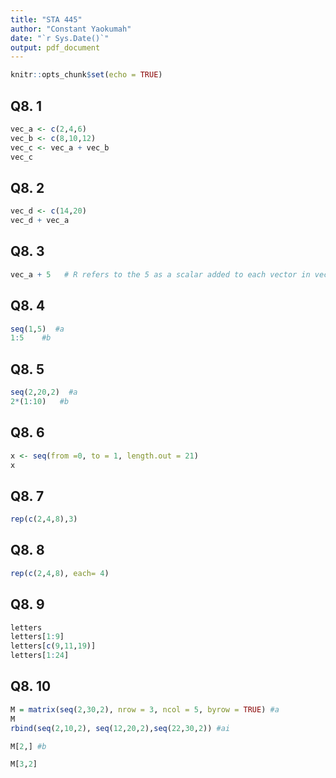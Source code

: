 ---
title: "STA 445"
author: "Constant Yaokumah"
date: "`r Sys.Date()`"
output: pdf_document
---

```{r setup, include=FALSE}
knitr::opts_chunk$set(echo = TRUE)
```

## Q8. 1
```{r, }
vec_a <- c(2,4,6)
vec_b <- c(8,10,12)
vec_c <- vec_a + vec_b
vec_c
```
## Q8. 2
```{r}
vec_d <- c(14,20)
vec_d + vec_a
```

## Q8. 3
```{r }
vec_a + 5   # R refers to the 5 as a scalar added to each vector in vec_a
```

## Q8. 4
```{r }
seq(1,5)  #a
1:5    #b
```

## Q8. 5
```{r,}
seq(2,20,2)  #a
2*(1:10)   #b
```

## Q8. 6
```{r}
x <- seq(from =0, to = 1, length.out = 21)
x
```

## Q8. 7
```{r}
rep(c(2,4,8),3)
```

## Q8. 8
```{r}
rep(c(2,4,8), each= 4)
```

## Q8. 9
```{r}
letters
letters[1:9]
letters[c(9,11,19)]
letters[1:24] 
```

## Q8. 10
```{r}
M = matrix(seq(2,30,2), nrow = 3, ncol = 5, byrow = TRUE) #a
M
rbind(seq(2,10,2), seq(12,20,2),seq(22,30,2)) #ai

M[2,] #b

M[3,2]
```






